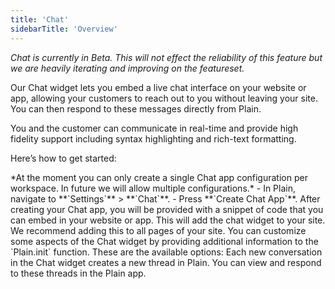 ```yaml
---
title: 'Chat'
sidebarTitle: 'Overview'
---
```


*Chat is currently in Beta. This will not effect the reliability of this feature but we are heavily iterating and improving on the featureset.*

Our Chat widget lets you embed a live chat interface on your website or app, allowing your customers to reach out to you without leaving your site. You can then respond to these messages directly from Plain.

You and the customer can communicate in real-time and provide high fidelity support including syntax highlighting and rich-text formatting.

Here’s how to get started:

<Steps>
  <Step title="Create your Chat app">
  *At the moment you can only create a single Chat app configuration per workspace. In future we will allow multiple configurations.*
  - In Plain, navigate to **`Settings`** > **`Chat`**.
  - Press **`Create Chat App`**.
  </Step>
  <Step title="Add Chat to your webpage(s)">
  After creating your Chat app, you will be provided with a snippet of code that you can embed in your website or app. This will add the chat widget to your site. We recommend adding this to all pages of your site.
  </Step>
  <Step title="Customize your Chat experience">
  You can customize some aspects of the Chat widget by providing additional information to the `Plain.init` function. These are the available options:
    <Snippet file="chat/customization.mdx" />
  </Step>
  <Step title="Viewing Chats in Plain">
  Each new conversation in the Chat widget creates a new thread in Plain. You can view and respond to these threads in the Plain app.
</Step>
</Steps>
